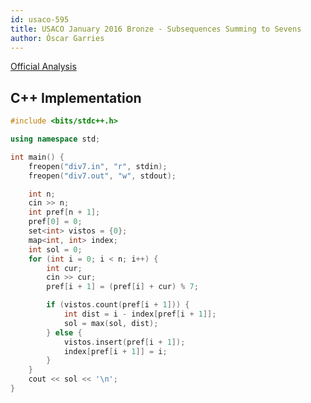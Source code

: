 ```yaml
---
id: usaco-595
title: USACO January 2016 Bronze - Subsequences Summing to Sevens
author: Óscar Garries
---
```


[Official Analysis](http://www.usaco.org/current/data/sol_div7_silver_jan16.html)

<LanguageSection>
<CPPSection>

## C++ Implementation

```cpp
#include <bits/stdc++.h>

using namespace std;

int main() {
	freopen("div7.in", "r", stdin);
	freopen("div7.out", "w", stdout);

	int n;
	cin >> n;
	int pref[n + 1];
	pref[0] = 0;
	set<int> vistos = {0};
	map<int, int> index;
	int sol = 0;
	for (int i = 0; i < n; i++) {
		int cur;
		cin >> cur;
		pref[i + 1] = (pref[i] + cur) % 7;

		if (vistos.count(pref[i + 1])) {
			int dist = i - index[pref[i + 1]];
			sol = max(sol, dist);
		} else {
			vistos.insert(pref[i + 1]);
			index[pref[i + 1]] = i;
		}
	}
	cout << sol << '\n';
}


```

</CPPSection>
</LanguageSection>
